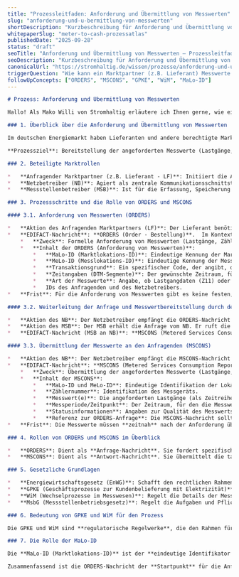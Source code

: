 ```yaml
---
title: "Prozessleitfaden: Anforderung und Übermittlung von Messwerten"
slug: "anforderung-und-u-bermittlung-von-messwerten"
shortDescription: "Kurzbeschreibung für Anforderung und Übermittlung von Messwerten."
whitepaperSlug: "meter-to-cash-prozessatlas"
publishedDate: "2025-09-28"
status: "draft"
seoTitle: "Anforderung und Übermittlung von Messwerten – Prozessleitfaden"
seoDescription: "Kurzbeschreibung für Anforderung und Übermittlung von Messwerten."
canonicalUrl: "https://stromhaltig.de/wissen/prozesse/anforderung-und-u-bermittlung-von-messwerten"
triggerQuestion: "Wie kann ein Marktpartner (z.B. Lieferant) Messwerte wie Lastgänge oder Zählerstände von einem Messstellenbetreiber anfordern und wie werden diese übermittelt? Erkläre die Rollen von ORDERS und MSCONS in diesem Prozess."
followUpConcepts: ["ORDERS", "MSCONS", "GPKE", "WiM", "MaLo-ID"]
---
```

```markdown
# Prozess: Anforderung und Übermittlung von Messwerten

Hallo! Als Mako Willi von Stromhaltig erläutere ich Ihnen gerne, wie ein Marktpartner (z.B. ein Lieferant) Messwerte wie Lastgänge oder Zählerstände von einem Messstellenbetreiber anfordern und wie diese übermittelt werden. Dabei beleuchte ich die Rollen von ORDERS und MSCONS in diesem Prozess sowie die Bedeutung von GPKE, WiM und der MaLo-ID.

### 1. Überblick über die Anforderung und Übermittlung von Messwerten

Im deutschen Energiemarkt haben Lieferanten und andere berechtigte Marktpartner das Recht, Messwerte für die von ihnen versorgten (oder bilanzierungsrelevanten) Marktlokationen anzufordern. Dies ist entscheidend für die Abrechnung, Bilanzierung und Optimierung von Prozessen. Der Prozess ist in der GPKE (Geschäftsprozesse zur Kundenbelieferung mit Elektrizität) und der WiM (Wechselprozesse im Messwesen) standardisiert.

**Prozessziel**: Bereitstellung der angeforderten Messwerte (Lastgänge, Zählerstände) durch den zuständigen Messstellenbetreiber an den anfragenden Marktpartner.

### 2. Beteiligte Marktrollen

*   **Anfragender Marktpartner (z.B. Lieferant - LF)**: Initiiert die Anforderung von Messwerten.
*   **Netzbetreiber (NB)**: Agiert als zentrale Kommunikationsschnittstelle. Er empfängt die Anfrage vom LF und leitet sie an den zuständigen Messstellenbetreiber weiter. Er empfängt die Messwerte vom MSB und leitet sie an den LF weiter.
*   **Messstellenbetreiber (MSB)**: Ist für die Erfassung, Speicherung und Bereitstellung der Messwerte zuständig. Er empfängt die Anfrage vom NB und übermittelt die Messwerte an den NB.

### 3. Prozessschritte und die Rolle von ORDERS und MSCONS

#### 3.1. Anforderung von Messwerten (ORDERS)

*   **Aktion des Anfragenden Marktpartners (LF)**: Der Lieferant benötigt Messwerte (z.B. Lastgänge für einen bestimmten Zeitraum oder einen aktuellen Zählerstand) für eine Marktlokation, die er beliefert. Er sendet eine formelle Anfrage an den Netzbetreiber.
*   **EDIFACT-Nachricht**: **ORDERS (Order - Bestellung)**.  Im Kontext der Marktkommunikation wird sie auch für die **Anforderung von Daten** verwendet.  EDIFACT-Standard: **UN D.09B S3**.
    *   **Zweck**: Formelle Anforderung von Messwerten (Lastgänge, Zählerstände) für eine bestimmte Marktlokation und einen bestimmten Zeitraum.
    *   **Inhalt der ORDERS (Anforderung von Messwerten)**:
        *   **MaLo-ID (Marktlokations-ID)**: Eindeutige Kennung der Marktlokation, für die die Messwerte angefordert werden.  Wird typischerweise im LOC-Segment übermittelt.
        *   **MeLo-ID (Messlokations-ID)**: Eindeutige Kennung der Messstelle.
        *   **Transaktionsgrund**: Ein spezifischer Code, der angibt, dass es sich um eine "Anforderung von Messwerten" handelt (z.B. BGM+7 DE1004, Kategorie 7 = Prozessdatenbericht).
        *   **Zeitangaben (DTM-Segmente)**: Der gewünschte Zeitraum, für den die Messwerte benötigt werden (z.B. Messperiodenanfang (163) und -ende (164)).
        *   **Art der Messwerte**: Angabe, ob Lastgangdaten (Z11) oder Zählerstände (Z12) angefordert werden sollen (oft in einem zweiten IMD-Segment).
        *   IDs des Anfragenden und des Netzbetreibers.
*   **Frist**: Für die Anforderung von Messwerten gibt es keine festen, regulatorisch vorgegebenen Fristen, aber die Anfrage sollte zeitnah erfolgen.

#### 3.2. Weiterleitung der Anfrage und Messwertbereitstellung durch den MSB

*   **Aktion des NB**: Der Netzbetreiber empfängt die ORDERS-Nachricht vom Lieferanten. Er prüft die Anfrage und leitet sie an den zuständigen Messstellenbetreiber (MSB) weiter, da dieser für die Messwertbereitstellung verantwortlich ist. Im Falle einer Ablehnung sendet der NB eine ORDRSP-Nachricht an den LF.
*   **Aktion des MSB**: Der MSB erhält die Anfrage vom NB. Er ruft die angeforderten Messwerte aus seinen Systemen ab.
*   **EDIFACT-Nachricht (MSB an NB)**: **MSCONS (Metered Services Consumption Report)**.

#### 3.3. Übermittlung der Messwerte an den Anfragenden (MSCONS)

*   **Aktion des NB**: Der Netzbetreiber empfängt die MSCONS-Nachricht vom MSB. Er prüft diese und leitet sie an den ursprünglich anfragenden Marktpartner (LF) weiter.
*   **EDIFACT-Nachricht**: **MSCONS (Metered Services Consumption Report)**.  EDIFACT-Standard: **UN D.04B S3**.
    *   **Zweck**: Übermittlung der angeforderten Messwerte (Lastgänge, Zählerstände) vom MSB über den NB an den LF.
    *   **Inhalt der MSCONS**:
        *   **MaLo-ID und MeLo-ID**: Eindeutige Identifikation der Lokation.  Die MaLo-ID findet sich typischerweise im LOC-Segment.
        *   **Zählernummer**: Identifikation des Messgeräts.
        *   **Messwert(e)**: Die angeforderten Lastgänge (als Zeitreihen von Viertelstunden- oder Stundenwerten) oder Zählerstände.
        *   **Messperiode/Zeitpunkt**: Der Zeitraum, für den die Messwerte übermittelt werden.
        *   **Statusinformationen**: Angaben zur Qualität des Messwerts (z.B. "gemessen", "geschätzt", "korrigiert").
        *   **Referenz zur ORDERS-Anfrage**: Die MSCONS-Nachricht sollte eine Referenz zur ursprünglichen ORDERS-Anfrage enthalten (z.B. im BGM+Z28 DE1004 oder BGM+7 DE1004).
*   **Frist**: Die Messwerte müssen **zeitnah** nach der Anforderung übermittelt werden. Für regelmäßige Messwertlieferungen gilt in der GPKE eine Frist von **spätestens zum 10. Werktag des Folgemonats**. Für Ad-hoc-Anforderungen können kürzere Fristen gelten, die bilateral vereinbart sind oder durch die WiM geregelt werden.

### 4. Rollen von ORDERS und MSCONS im Überblick

*   **ORDERS**: Dient als **Anfrage-Nachricht**. Sie fordert spezifische Messdaten (Lastgänge, Zählerstände) für einen bestimmten Zeitraum an.
*   **MSCONS**: Dient als **Antwort-Nachricht**. Sie übermittelt die tatsächlich angeforderten Messwerte. Die MSCONS referenziert dabei die zugrundeliegende ORDERS-Anfrage, um die Zuordnung zu gewährleisten.

### 5. Gesetzliche Grundlagen

*   **Energiewirtschaftsgesetz (EnWG)**: Schafft den rechtlichen Rahmen.
*   **GPKE (Geschäftsprozesse zur Kundenbelieferung mit Elektrizität)**: Definiert die Prozesse für den Datenaustausch von Messwerten.  Regelt die Geschäftsprozesse und den Datenaustausch zwischen den Marktpartnern **verbindlich**.
*   **WiM (Wechselprozesse im Messwesen)**: Regelt die Details der Messwertbereitstellung und -qualität.  Regelt die **Geschäftsprozesse und den Datenaustausch rund um das Messwesen im Strombereich** detailliert.
*   **MsbG (Messstellenbetriebsgesetz)**: Regelt die Aufgaben und Pflichten des Messstellenbetreibers, wozu auch die Bereitstellung von Messwerten gehört.

### 6. Bedeutung von GPKE und WiM für den Prozess

Die GPKE und WiM sind **regulatorische Regelwerke**, die den Rahmen für die Anforderung und Übermittlung von Messwerten bilden. Sie stellen sicher, dass der Prozess transparent, diskriminierungsfrei und effizient abläuft. Sie definieren die Aufgaben, Verantwortlichkeiten und Informationspflichten der beteiligten Marktrollen sowie die zu verwendenden Nachrichtenformate (ORDERS und MSCONS). Die WiM legt zudem detaillierte Regeln für die Qualität und Plausibilisierung der Messwerte fest.

### 7. Die Rolle der MaLo-ID

Die **MaLo-ID (Marktlokations-ID)** ist der **eindeutige Identifikator einer Marktlokation**. Sie ist ein **obligatorischer Bestandteil** der ORDERS- und MSCONS-Nachrichten und stellt sicher, dass die Messwerte der richtigen Marktlokation zugeordnet werden. Sie ist das **Fundament für eine korrekte und effiziente Abwicklung** der Messwertanforderung und -übermittlung.

Zusammenfassend ist die ORDERS-Nachricht der **Startpunkt** für die Anforderung von Messwerten, während die MSCONS-Nachricht die **Übermittlung der angeforderten Daten** darstellt. Beide Nachrichten sind essenziell für die transparente und effiziente Bereitstellung von Messwerten im deutschen Energiemarkt. Die GPKE und WiM bilden den regulatorischen Rahmen, und die MaLo-ID gewährleistet die korrekte Zuordnung der Messwerte.
```
